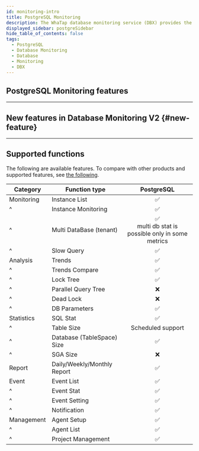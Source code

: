 ```yaml
---
id: monitoring-intro
title: PostgreSQL Monitoring
description: The WhaTap database monitoring service (DBX) provides the performance monitoring service by collecting data based on queries.
displayed_sidebar: postgreSidebar
hide_table_of_contents: false
tags:
  - PostgreSQL
  - Database Monitoring
  - Database
  - Monitoring
  - DBX
---
```



<Dbintroductiondesc />

<Videos url="https://img.whatap.io/23/11/06/031831DB_prd.mp4" />

## PostgreSQL Monitoring features

<CommonCont />


<Dbspecification />

---

## New features in Database Monitoring V2 {#new-feature}

<NewFeature product='PostgreSQL' ver='1.6.7' />

---

## Supported functions

The following are available features. To compare with other products and supported features, see [the following](../support-env#compare-db).

| Category   | Function type                                 |                                     PostgreSQL                                     |
| ---------- | --------------------------------------------- | :--------------------------------------------------------------------------------: |
| Monitoring | Instance List                                 |                           <span class='emoji-ok'>✅</span>                          |
| ^          | Instance Monitoring                           |                           <span class='emoji-ok'>✅</span>                          |
| ^          | Multi DataBase (tenant)    | <span class='emoji-ok'>✅</span><br/>multi db stat is possible only in some metrics |
| ^          | Slow Query                                    |                           <span class='emoji-ok'>✅</span>                          |
| Analysis   | Trends                                        |                           <span class='emoji-ok'>✅</span>                          |
| ^          | Trends Compare                                |                           <span class='emoji-ok'>✅</span>                          |
| ^          | Lock Tree                                     |                           <span class='emoji-ok'>✅</span>                          |
| ^          | Parallel Query Tree                           |                           <span class='emoji-no'>❌</span>                          |
| ^          | Dead Lock                                     |                           <span class='emoji-no'>❌</span>                          |
| ^          | DB Parameters                                 |                           <span class='emoji-ok'>✅</span>                          |
| Statistics | SQL Stat                                      |                           <span class='emoji-ok'>✅</span>                          |
| ^          | Table Size                                    |                                  Scheduled support                                 |
| ^          | Database (TableSpace) Size |                           <span class='emoji-ok'>✅</span>                          |
| ^          | SGA Size                                      |                           <span class='emoji-no'>❌</span>                          |
| Report     | Daily/Weekly/Monthly Report                   |                           <span class='emoji-ok'>✅</span>                          |
| Event      | Event List                                    |                           <span class='emoji-ok'>✅</span>                          |
| ^          | Event Stat                                    |                           <span class='emoji-ok'>✅</span>                          |
| ^          | Event Setting                                 |                           <span class='emoji-ok'>✅</span>                          |
| ^          | Notification                                  |                           <span class='emoji-ok'>✅</span>                          |
| Management | Agent Setup                                   |                           <span class='emoji-ok'>✅</span>                          |
| ^          | Agent List                                    |                           <span class='emoji-ok'>✅</span>                          |
| ^          | Project Management                            |                           <span class='emoji-ok'>✅</span>                          |

